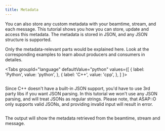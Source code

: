 ```yaml
---
title: Metadata
---
```




You can also store any custom metadata with your beamtime, stream, and each message. This tutorial shows you how you can store, update and access this metadata. The metadata is stored in JSON, and any JSON structure is supported.

Only the metadata-relevant parts would be explained here. Look at the corresponding examples to learn about producers and consumers in detailes.

<Tabs
  groupId="language"
  defaultValue="python"
  values={[
    { label: 'Python', value: 'python', },
    { label: 'C++', value: 'cpp', },
  ]
}>
<TabItem value="python">

```python content="./examples/python/metadata.py"
```

</TabItem>

<TabItem value="cpp">

Since C++ doesn't have a built-in JSON support, you'd have to use 3rd party libs if you want JSON parsing. In this tutorial we won't use any JSON parsing, and will treat JSONs as regular strings. Please note, that ASAP::O only supports valid JSONs, and providing invalid input will result in error.

```cpp content="./examples/cpp/metadata.cpp"
```

</TabItem>
</Tabs>

The output will show the metadata retrieved from the beamtime, stream and message.
